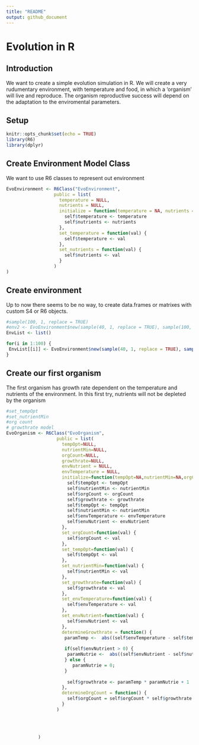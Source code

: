 ```yaml
---
title: "README"
output: github_document
---
```

# Evolution in R

## Introduction
We want to create a simple evolution simulation in R.
We will create a very rudumentary environment, with temperature and food, in which a 'organism' will live and reproduce. The organism reproductive success will depend on the adaptation to the enviromental parameters. 

## Setup

```r
knitr::opts_chunk$set(echo = TRUE)
library(R6)
library(dplyr)
```

## Create Environment Model Class 

We want to use R6 classes to represent out environment 
```r
EvoEnvironment <- R6Class("EvoEnvironment",
                  public = list(
                    temperature = NULL,
                    nutrients = NULL,
                    initialize = function(temperature = NA, nutrients = NA) {
                      self$temperature <- temperature
                      self$nutrients <- nutrients
                    },
                    set_temperature = function(val) {
                      self$temperature <- val
                    },
                    set_nutrients = function(val) {
                      self$nutrients <- val
                    }
                  )
)
```

## Create environment
Up to now there seems to be no way, to create data.frames or matrixes with custom S4 or R6 objects.


```r
#sample(100, 1, replace = TRUE)
#env2 <- EvoEnvironment$new(sample(40, 1, replace = TRUE), sample(100, 1, replace = TRUE))
EnvList <- list()

for(i in 1:100) {
 EnvList[[i]] <- EvoEnvironment$new(sample(40, 1, replace = TRUE), sample(100, 1, replace = TRUE))
}

```

## Create our first organism
The first organism has growth rate dependent on the temperature and nutrients of the environment.
In this first try, nutrients will not be depleted by the organism
```r
#set_tempOpt
#set_nutrientMin
#org count
# growthrate model
EvoOrganism <- R6Class("EvoOrganism",
                   public = list(
                     tempOpt=NULL,
                     nutrientMin=NULL,
                     orgCount=NULL,
                     growthrate=NULL,
                     envNutrient = NULL,
                     envTemperature = NULL,
                     initialize=function(tempOpt=NA,nutrientMin=NA,orgCount=NA,growthrate=NA, envTemperature=NA,envNutrient=NA){
                       self$tempOpt <- tempOpt
                       self$nutrientMin <- nutrientMin
                       self$orgCount <- orgCount
                       self$growthrate <- growthrate
                       self$tempOpt <- tempOpt
                       self$nutrientMin <- nutrientMin
                       self$envTemperature <- envTemperature
                       self$envNutrient <- envNutrient
                     },
                     set_orgCount=function(val) {
                       self$orgCount <- val
                     },
                     set_tempOpt=function(val) {
                       self$tempOpt <- val
                     },
                     set_nutrientMin=function(val) {
                       self$nutrientMin <- val
                     },
                     set_growthrate=function(val) {
                       self$growthrate <- val
                     },
                     set_envTemperature=function(val) {
                       self$envTemperature <- val
                     },
                     set_envNutrient=function(val) {
                       self$envNutrient <- val
                     },
                     determineGrowthrate = function() {
                      paramTemp <-  abs((self$envTemperature - self$tempOpt)/self$tempOpt)
                      
                      if(self$envNutrient > 0) {
                       paramNutrie <-  abs((self$envNutrient - self$nutrientMin)/self$nutrientMin)
                      } else {
                         paramNutrie = 0;
                      }
                     
                       self$growthrate <- paramTemp * paramNutrie + 1
                     },
                     determineOrgCount = function() {
                       self$orgCount = self$orgCount * self$growthrate
                     }
                   )    
                       
                       
                       
                       
            )

```